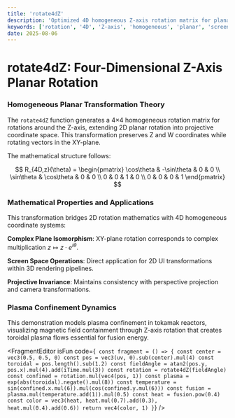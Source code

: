 ```yaml
---
title: 'rotate4dZ'
description: 'Optimized 4D homogeneous Z-axis rotation matrix for planar transformations'
keywords: ['rotation', '4D', 'Z-axis', 'homogeneous', 'planar', 'screen-space']
date: 2025-08-06
---
```



# rotate4dZ: Four-Dimensional Z-Axis Planar Rotation

### Homogeneous Planar Transformation Theory

The `rotate4dZ` function generates a 4×4 homogeneous rotation matrix for rotations around the Z-axis, extending 2D planar rotation into projective coordinate space. This transformation preserves Z and W coordinates while rotating vectors in the XY-plane.

The mathematical structure follows:

$$
R_{4D,z}(\theta) = \begin{pmatrix}
\cos\theta & -\sin\theta & 0 & 0 \\
\sin\theta & \cos\theta & 0 & 0 \\
0 & 0 & 1 & 0 \\
0 & 0 & 0 & 1
\end{pmatrix}
$$

### Mathematical Properties and Applications

This transformation bridges 2D rotation mathematics with 4D homogeneous coordinate systems:

**Complex Plane Isomorphism**: XY-plane rotation corresponds to complex multiplication $z \mapsto z \cdot e^{i\theta}$.

**Screen Space Operations**: Direct application for 2D UI transformations within 3D rendering pipelines.

**Projective Invariance**: Maintains consistency with perspective projection and camera transformations.

### Plasma Confinement Dynamics

This demonstration models plasma confinement in tokamak reactors, visualizing magnetic field containment through Z-axis rotation that creates toroidal plasma flows essential for fusion energy.

<FragmentEditor
        isFun
        code={`
const fragment = () => {
    const center = vec3(0.5, 0.5, 0)
    const pos = vec3(uv, 0).sub(center).mul(4)
    const toroidal = pos.length().sub(1.2)
    const fieldAngle = atan2(pos.y, pos.x).mul(4).add(iTime.mul(3))
    const rotation = rotate4dZ(fieldAngle)
    const confined = rotation.mul(vec4(pos, 1))
    const plasma = exp(abs(toroidal).negate().mul(8))
    const temperature = sin(confined.x.mul(6)).mul(cos(confined.y.mul(6)))
    const fusion = plasma.mul(temperature.add(1)).mul(0.5)
    const heat = fusion.pow(0.4)
    const color = vec3(heat, heat.mul(0.7).add(0.3), heat.mul(0.4).add(0.6))
    return vec4(color, 1)
}`}
/>
